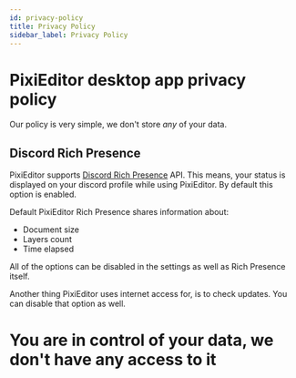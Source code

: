 ```yaml
---
id: privacy-policy
title: Privacy Policy
sidebar_label: Privacy Policy
---
```

# PixiEditor desktop app privacy policy

Our policy is very simple, we don't store _any_ of your data.

## Discord Rich Presence

PixiEditor supports [Discord Rich Presence](https://discordapp.com/developers/docs/rich-presence/how-to) API. This means, your status
is displayed on your discord profile while using PixiEditor. By default this option is enabled.

Default PixiEditor Rich Presence shares information about:
- Document size
- Layers count
- Time elapsed

All of the options can be disabled in the settings as well as Rich Presence itself.


Another thing PixiEditor uses internet access for, is to check updates. You can disable that option as well.

# **You are in control of your data, we don't have any access to it**